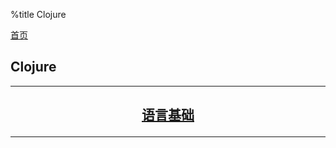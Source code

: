 %title Clojure

[[../../index|首页]]
==Clojure==
----
<center>
<h2>
[[base/index|语言基础]]
</h2>
</center>
----
